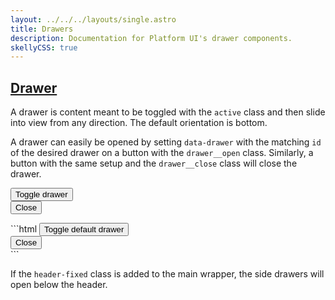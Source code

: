 ```yaml
---
layout: ../../../layouts/single.astro
title: Drawers
description: Documentation for Platform UI's drawer components.
skellyCSS: true
---
```


<Requierjs />

## [Drawer](#drawer)

A drawer is content meant to be toggled with the `active` class and then slide into view from any direction. The default orientation is bottom.

A drawer can easily be opened by setting `data-drawer` with the matching `id` of the desired drawer on a button with the `drawer__open` class. Similarly, a button with the same setup and the `drawer__close` class will close the drawer.

<Codedemo>
<div class="block-container mt-3">
  <button class="button drawer__open" data-drawer="default">Toggle drawer</button>
</div>
<div id="default" class="drawer">
  <div class="drawer__inner">
   <div class="drawer__content">
      <div class="flex flex--justify-end mb-3">
        <button class="button drawer__close" data-drawer="default">Close <i class="pi-times" aria-hidden="true"></i></button>
      </div>
      <p class="skeleton" data-lines="5" role="presentation"></p>
    </div>
  </div>
</div>
</Codedemo>

<Codemarkup>
```html
<button class="button drawer__open" data-drawer="default">
  Toggle default drawer
</button>
<!-- Default Drawer -->
<div id="default" class="drawer">
  <div class="drawer__inner">
    <div class="drawer__header">
      <button class="button drawer__close" data-drawer="default">
        Close 
        <i class="pi-times" aria-hidden="true"></i>
      </button>
      <!-- Drawer header goes here! -->
    </div>
    <div class="drawer__content">
      <!-- Drawer content goes here! -->
    </div>
  </div>
</div>
```
</Codemarkup>

<Modifiers data="true" >
<Modifiersrow 
  modifier="drawer-{ top, left, right }"
  attr="data-drawer"
  behavior="`top`, `left`, `right` orientation. Bottom is default." 
/>
<Modifiersrow 
  modifier="drawer--single-row"
  attr="data-drawer"
  behavior="A small drawer." 
/>
</Modifiers >

<Callout header="Drawer Tip" >
  <p>If the <code>header-fixed</code> class is added to the main wrapper, the side drawers will open below the header.</p>
</Callout >